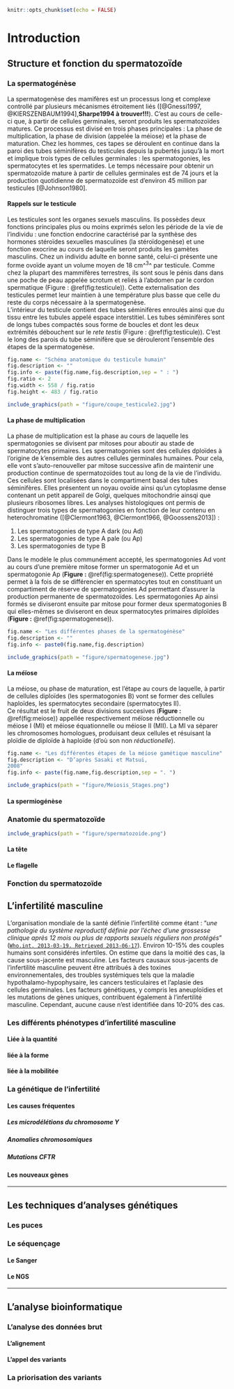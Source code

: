```r
knitr::opts_chunk$set(echo = FALSE)
```

# Introduction {#introInf} 

## Structure et fonction du spermatozoïde 

### La spermatogénèse  

La spermatogenèse des mamifères est un processus long et complexe controllé par plusieurs mécanismes étroitement liés ([@Gnessi1997, @KIERSZENBAUM1994],**Sharpe1994 à trouver!!!**). C'est au cours de celle-ci que, à partir de cellules germinales, seront produits les spermatozoïdes matures. Ce processus est divisé en trois phases principales : La phase de multiplication, la phase de division (appelée la méiose) et la phase de maturation. Chez les hommes, ces tapes se déroulent en continue dans la paroi des tubes séminifères du testicules depuis la pubertés jusqu'à la mort et implique trois types de cellules germinales : les spermatogonies, les spermatocytes et les spermatides. Le temps nécessaire pour obtenir un spermatozoïde mature à partir de cellules germinales est de 74 jours  et la production quotidienne de spermatozoïde est d'environ 45 million par testicules [@Johnson1980].  

#### Rappels sur le testicule  

Les testicules sont les organes sexuels masculins. Ils possèdes deux fonctions principales plus ou moins exprimés selon les période de la vie de l'individu : une fonction endocrine caractérisé par la synthèse des hormones stéroïdes sexuelles masculines (la stéroïdogenèse) et une fonction exocrine au cours de laquelle seront produits les gamètes masculins. Chez un individu adulte en bonne santé, celui-ci présente une forme ovoïde ayant un volume moyen de 18 cm^^3^^ par testicule. Comme chez la plupart des mammifères terrestres, ils sont sous le pénis dans dans une poche de peau appelée scrotum et reliés à l'abdomen par le cordon spermatique (Figure : \@ref(fig:testicule)). Cette externalisation des testicules permet leur maintien à une température plus basse que celle du reste du corps nécessaire à la spermatogenèse.  
L’intérieur du testicule contient des tubes séminifères enroulés ainsi que du tissu entre les tubules appelé espace interstitiel. Les tubes séminifères sont de longs tubes compactés sous forme de boucles et dont les deux extrémités débouchent sur le *rete testis* (Figure : \@ref(fig:testicule)).  C'est le long des parois du tube séminifère que se dérouleront l'ensemble des étapes de la spermatogenèse.  

```r

fig.name <- "Schéma anatomique du testicule humain"
fig.description <- ""
fig.info <- paste(fig.name,fig.description,sep = " : ")
fig.ratio <- 2
fig.width <- 558 / fig.ratio
fig.height <- 483 / fig.ratio

include_graphics(path = "figure/coupe_testicule2.jpg")

```

#### La phase de multiplication  

La phase de multiplication est la phase au cours de laquelle les spermatogonies se divisent par mitoses pour aboutir au stade de spermatocytes primaires. Les spermatogonies sont des cellules dploïdes à l'origine de k'ensemble des autres cellules germinales humaines. Pour cela, elle vont s'auto-renouveller par mitose successive afin de maintenir une production continue de spermatozoïdes tout au long de la vie de l'individu. Ces cellules sont localisées dans le compartiment basal des tubes séminifères. Elles présentent un noyau ovoïde ainsi qu'un cytoplasme dense contenant un petit appareil de Golgi, quelques mitochondrie ainsqi que plusieurs ribosomes libres. Les analyses histologiques ont permis de distinguer trois types de
spermatogonies en fonction de leur contenu en heterochromatine ([@Clermont1963, @Clermont1966, @Goossens2013]) :  

  1. Les spermatogonies de type A dark (ou Ad)  
  2. Les spermatogonies de type A pale (ou Ap)  
  3. Les spermatogonies de type B  
  
Dans le modèle le plus communément accepté, les spermatogonies Ad vont au cours d'une première mitose former un spermatogonie Ad et un spermatogonie Ap (**Figure :** \@ref(fig:spermatogenese)). Cette propriété permet à la fois de se différencier en spermatocytes tout en constituant un compartiment de réserve de spermatogonies Ad
permettant d’assurer la production permanente de spermatozoïdes. Les spermatogonies Ap ainsi formés se diviseront ensuite par mitose pour former deux spermatogonies B qui elles-mêmes se diviseront en deux spermatocytes primaires diploïdes (**Figure :** \@ref(fig:spermatogenese)).  

```r

fig.name <- "Les différentes phases de la spermatogénèse"
fig.description <- ""
fig.info <- paste0(fig.name,fig.description)

include_graphics(path = "figure/spermatogenese.jpg")

```

#### La méïose  

La méiose, ou phase de maturation, est l'étape au cours de laquelle, à partir de cellules diploïdes (les spermatogonies B) vont se former des cellules haploïdes, les spermatocytes secondaire (spermatocytes II).  
Ce résultat est le fruit de deux divisions succesives (**Figure : **\@ref(fig:meiose)) appellée respectivement méïose réductionnelle ou méiose I (MI) et méiose équationnelle ou méiose II (MII). La MI va séparer les chromosomes homologues, produisant deux cellules et résuisant la ploïdie de diploïde à haploïde (d'où son non *réductionelle*). 



```r

fig.name <- "Les différentes étapes de la méiose gamétique masculine"
fig.description <- "D’après Sasaki et Matsui,
2008"
fig.info <- paste(fig.name,fig.description,sep = ". ")

include_graphics(path = "figure/Meiosis_Stages.png")

```



#### La spermiogénèse  



### Anatomie du spermatozoïde  

```r

include_graphics(path = "figure/spermatozoide.png")

```

#### La tête  
#### Le flagelle  

### Fonction du spermatozoïde  

## L'infertilité masculine  

L'organisation mondiale de la santé définie l'infertilité comme étant : "_une pathologie du système reproductif définie par l’échec d'une grossesse clinique après 12 mois ou plus de rapports sexuels réguliers non protégés_" ([```Who.int. 2013-03-19. Retrieved 2013-06-17```](http://www.who.int/reproductivehealth/topics/infertility/definitions/en/)). Environ 10-15% des couples humains sont considérés infertiles. On estime que dans la moitié des cas, la cause sous-jacente est masculine. Les facteurs causaux sous-jacents de l'infertilité masculine peuvent être attribués à des toxines environnementales, des troubles systémiques tels que la maladie hypothalamo-hypophysaire, les cancers testiculaires et l'aplasie des cellules germinales. Les facteurs génétiques, y compris les aneuploïdies et les mutations de gènes uniques, contribuent également à l'infertilité masculine. Cependant, aucune cause n'est identifiée dans 10-20% des cas.  

### Les différents phénotypes d'infertilité masculine  

#### Liée à la quantité  
#### liée à la forme  
#### liée à la mobilitée  

### La génétique de l'infertilité  

#### Les causes fréquentes  

##### Les microdélétions du chromosome Y  

##### Anomalies chromosomiques  

##### Mutations CFTR

#### Les nouveaux gènes 

***

## Les techniques d'analyses génétiques  

### Les puces  

### Le séquençage  
#### Le Sanger  
#### Le NGS

***

## L'analyse bioinformatique  
### L'analyse des données brut  
#### L'alignement
#### L'appel des variants  

### La priorisation des variants 


